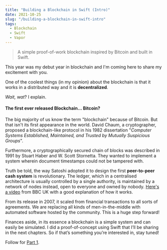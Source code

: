 ```yaml
---
title: "Building a Blockchain in Swift (Intro)"
date: 2021-10-25
slug: "/building-a-blockchain-in-swift-intro"
tags:
  - Blockchain
  - Swift
  - Vapor
---
```


> A simple proof-of-work blockchain inspired by Bitcoin and built in Swift.

This year was my debut year in blockchain and I'm coming here to share my excitement with you.

One of the coolest things (in my opinion) about the blockchain is that it works in a distributed way and it is **decentralized**.

_Wait, wat_? I explain.

#### The first ever released Blockchain… Bitcoin?

The big majority of us know the term "blockchain" because of Bitcoin. But that isn't its first appearance in the world. David Chaum, a cryptographer, proposed a blockchain-like protocol in his 1982 dissertation "_Computer Systems Established, Maintained, and Trusted by Mutually Suspicious Groups_". 

Furthermore, a cryptographically secured chain of blocks was described in 1991 by Stuart Haber and W. Scott Stornetta. They wanted to implement a system wherein document timestamps could not be tampered with.

Truth be told, the way Satoshi adopted it to design the first **peer-to-peer cash system** is revolutionary. The ledger, which in a centralised architecture is usually controlled by a single authority, is maintained by a network of nodes instead, open to everyone and owned by nobody. [Here's a video](https://www.youtube.com/watch?v=SzAuB2FG79A) from BBC UK with a good explanation of how it works.

From its release in 2007, it scaled from financial transactions to all sorts of agreements. We are replacing all kinds of men-in-the-middle with automated software hosted by the community. This is a huge step forward!

Finances aside, in its essence a blockchain is a simple system and can easily be simulated. I did a proof-of-concept using Swift that I’ll be sharing in the next chapters. So if that’s something you’re interested in, stay tuned!

Follow for [Part 1](/building-a-blockchain-in-swift-part1).